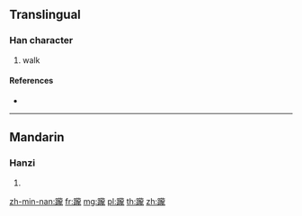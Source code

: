 {{character info/new}}
==Translingual==

===Han character===
{{Han char|rn=157|rad=足|as=16|sn=23|four=61111|canj=RMYBP}}

# walk

====References====
* {{Han ref|kx=1236.010|dkj=37981|dj=1708.220|hdz=63749.100|uh=8E98|ud=36504|bh=F846|bd=63558}}

----

==Mandarin==

===Hanzi===
{{cmn-hanzi|pin=[[lóng]] ([[long2]])|wg=lung<sup>2</sup>}}

# {{defn|lang=cmn|sort=足16}}

[[zh-min-nan:躘]]
[[fr:躘]]
[[mg:躘]]
[[pl:躘]]
[[th:躘]]
[[zh:躘]]